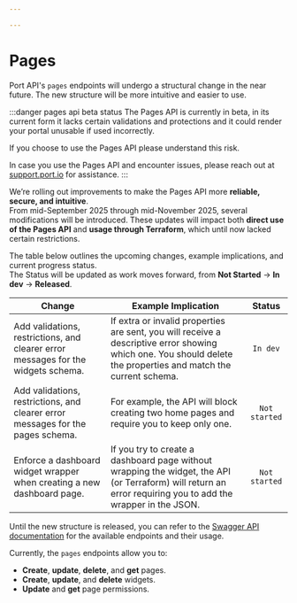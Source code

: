 ```yaml
---

---
```


# Pages

Port API's `pages` endpoints will undergo a structural change in the near future. The new structure will be more intuitive and easier to use.

:::danger pages api beta status
The Pages API is currently in beta, in its current form it lacks certain validations and protections and it could render your portal unusable if used incorrectly.

If you choose to use the Pages API please understand this risk.

In case you use the Pages API and encounter issues, please reach out at [support.port.io](http://support.port.io/) for assistance.
:::

We’re rolling out improvements to make the Pages API more **reliable, secure, and intuitive**.  
From mid-September 2025 through mid-November 2025, several modifications will be introduced. These updates will impact both **direct use of the Pages API** and **usage through Terraform**, which until now lacked certain restrictions.  

The table below outlines the upcoming changes, example implications, and current progress status.  
The Status will be updated as work moves forward, from **Not Started** → **In dev** → **Released**.

| Change  | Example Implication  | Status    |
|---------|----------------------|:---------:|
| Add validations, restrictions, and clearer error messages for the widgets schema. | If extra or invalid properties are sent, you will receive a descriptive error showing which one. You should delete the properties and match the current schema. | `In dev`  |
| Add validations, restrictions, and clearer error messages for the pages schema.   | For example, the API will block creating two home pages and require you to keep only one.                                             | `Not started`  |
| Enforce a dashboard widget wrapper when creating a new dashboard page.            | If you try to create a dashboard page without wrapping the widget, the API (or Terraform) will return an error requiring you to add the wrapper in the JSON. | `Not started`  |

Until the new structure is released, you can refer to the [Swagger API documentation](https://api.port.io/swagger/#Pages) for the available endpoints and their usage.

Currently, the `pages` endpoints allow you to:

- **Create**, **update**, **delete**, and **get** pages.
- **Create**, **update**, and **delete** widgets.
- **Update** and **get** page permissions.
